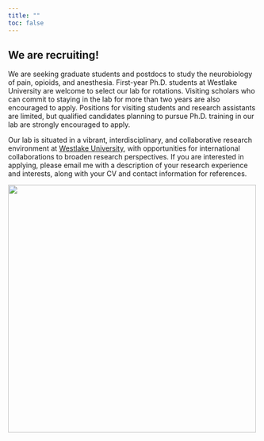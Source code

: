 ```yaml
---
title: ""
toc: false
---
```


<style>
  footer {
    position: fixed;
    bottom: -50px;
    left: 0;
    width: 100%; /* Ensure the footer spans the entire page */
    background-color: black;
    text-align: left;
    padding: 10px 0;
    color: white;
    font-size: 14px;
    border-top: 1px solid rgba(0, 0, 0, 0.1);
    transition: transform 0.5s ease-in-out;
  }

  body {
    margin: 0; /* Remove any default margin that might interfere */
  }

  footer.show {
    transform: translateY(-50px); /* Bring footer into view */
  }
</style>
<script>
  document.addEventListener("scroll", function () {
    const footer = document.querySelector("footer");
    const scrollHeight = document.documentElement.scrollHeight;
    const scrollPosition = window.innerHeight + window.scrollY;

    // Check if the user has scrolled to the bottom
    if (scrollPosition >= scrollHeight) {
      footer.classList.add("show");
    } else {
      footer.classList.remove("show");
    }
  });
</script>

<footer>Chen Lab \| Westlake © 2024 Hangzhou, Zhejiang Province, China</footer>

## We are recruiting!

We are seeking graduate students and postdocs to study the neurobiology of pain, opioids, and anesthesia. First-year Ph.D. students at Westlake University are welcome to select our lab for rotations. Visiting scholars who can commit to staying in the lab for more than two years are also encouraged to apply. Positions for visiting students and research assistants are limited, but qualified candidates planning to pursue Ph.D. training in our lab are strongly encouraged to apply.

Our lab is situated in a vibrant, interdisciplinary, and collaborative research environment at [Westlake University](https://www.westlake.edu.cn/), with opportunities for international collaborations to broaden research perspectives. If you are interested in applying, please email me with a description of your research experience and interests, along with your CV and contact information for references.

![](images/ad_team.png){fig-alt="Ad" width="500" fig-align="center"}
